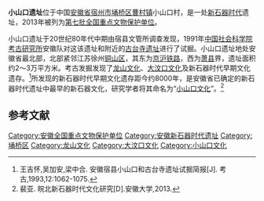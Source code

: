 {{文物保护单位
| 级别 = 全国
| 名称 = 小山口遗址
| 图片 = 
| 所在 = [[安徽省|安徽省]][[宿州市|宿州市]][[埇桥区|埇桥区]]
| 分类 = 古遗址
| 时代 = 新石器时代
| 编号 = 7-0189-1-189
| 登录 = 2013年3月5日
}}
'''小山口遗址'''位于中国[[安徽省|安徽省]][[宿州市|宿州市]][[埇桥区|埇桥区]][[曹村镇_(宿州市)|曹村镇]]小山口村，是一处[[新石器时代|新石器时代]]遗址，2013年被列为[[第七批全国重点文物保护单位|第七批全国重点文物保护单位]]。

小山口遗址于20世纪80年代中期由宿县文管所调查发现，1991年[[中国社会科学院考古研究所|中国社会科学院考古研究所]]安徽队对这该遗址和附近的[[古台寺遗址|古台寺遗址]]进行了试掘。小山口遗址地处安徽省最北部，北部紧邻江苏徐州[[铜山区|铜山区]]，其东为[[京沪铁路|京沪铁路]]，西为[[萧县|萧县]]界，遗址面积约2～3万平方米。考古发掘发现了[[龙山文化|龙山文化]]、[[大汶口文化|大汶口文化]]及新石器时代早期文化遗存。<ref>王吉怀,吴加安,梁中合. 安徽宿县小山口和古台寺遗址试掘简报[J]. 考古,1993,12:1062-1075.</ref>所发现的新石器时代早期文化遗存距今约8000年，是安徽省已确定的新石器时代遗址中最早的新石器文化，研究学者将其命名为“[[小山口文化|小山口文化]]”。<ref>裴亚. 皖北新石器时代文化研究[D].安徽大学,2013.</ref>

==参考文献==
{{Reflist|2}}

{{安徽全国重点文物保护单位}}

{{DEFAULTSORT:X}}
[[Category:安徽全国重点文物保护单位|Category:安徽全国重点文物保护单位]]
[[Category:安徽新石器时代遗址|Category:安徽新石器时代遗址]]
[[Category:埇桥区|Category:埇桥区]]
[[Category:龙山文化|Category:龙山文化]]
[[Category:大汶口文化|Category:大汶口文化]]
[[Category:小山口文化|Category:小山口文化]]